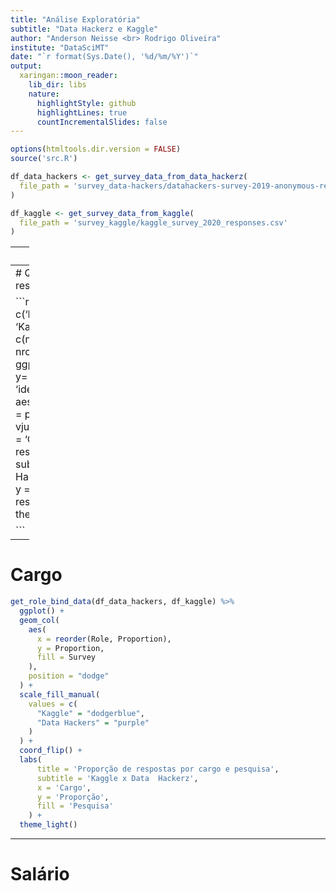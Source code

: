 ```yaml
---
title: "Análise Exploratória"
subtitle: "Data Hackerz e Kaggle"
author: "Anderson Neisse <br> Rodrigo Oliveira"
institute: "DataSciMT"
date: "`r format(Sys.Date(), '%d/%m/%Y')`"
output:
  xaringan::moon_reader:
    lib_dir: libs
    nature:
      highlightStyle: github
      highlightLines: true
      countIncrementalSlides: false
---
```


```r
options(htmltools.dir.version = FALSE)
source('src.R')

df_data_hackers <- get_survey_data_from_data_hackerz(
  file_path = 'survey_data-hackers/datahackers-survey-2019-anonymous-responses.csv'
)

df_kaggle <- get_survey_data_from_kaggle(
  file_path = 'survey_kaggle/kaggle_survey_2020_responses.csv'
)

```

---
# Sumário

* Pesquisa Data Hackerz e Kaggle
* Apresentação dos resultados
  - Quantidade de respondentes
  - Cargo
  - Salário
  - Nível de formação
  - Idade
  - Tecnologias (BR)
  - Linguagens
  - Distribuição por Estado
* Bate papo

---
# Quantidade de respondentes

```r

tibble(
  pesquisa = c('Data Hackerz', 'Kaggle'),
  n = c(nrow(df_data_hackers), nrow(df_kaggle))
) %>% 
  ggplot(aes(x = pesquisa, y= n)) +
    geom_bar(stat = 'identity') +
    geom_text(
      aes(label = n),
      #position = position_dodge(0.95),
      vjust = -.25
    ) +  
    labs(
      title = 'Quantidade de respostas por  pesquisa',
      subtitle = 'Kaggle x Data  Hackerz',
      x = 'Pesquisa',
      y = 'Quantidade de respondentes'
    ) +
    theme_light()
  

```

---
# Cargo

```r

get_role_bind_data(df_data_hackers, df_kaggle) %>% 
  ggplot() + 
  geom_col(
    aes(
      x = reorder(Role, Proportion), 
      y = Proportion, 
      fill = Survey
    ), 
    position = "dodge"
  ) + 
  scale_fill_manual(
    values = c(
      "Kaggle" = "dodgerblue",
      "Data Hackers" = "purple"
    )
  ) +
  coord_flip() +
  labs(
      title = 'Proporção de respostas por cargo e pesquisa',
      subtitle = 'Kaggle x Data  Hackerz',
      x = 'Cargo',
      y = 'Proporção',
      fill = 'Pesquisa'
    ) +
  theme_light()

```

---
# Salário



